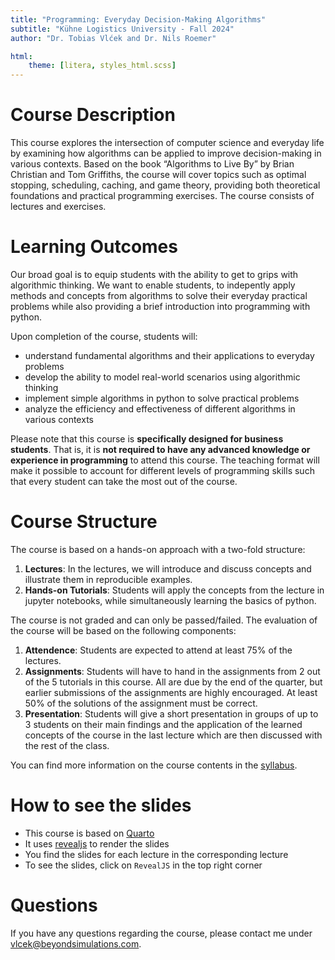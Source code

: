 ```yaml
---
title: "Programming: Everyday Decision-Making Algorithms"
subtitle: "Kühne Logistics University - Fall 2024"
author: "Dr. Tobias Vlćek and Dr. Nils Roemer"

html:
    theme: [litera, styles_html.scss]
---
```


# Course Description

This course explores the intersection of computer science and everyday life by examining how algorithms can be applied to improve decision-making in various contexts. Based on the book "Algorithms to Live By" by Brian Christian and Tom Griffiths, the course will cover topics such as optimal stopping, scheduling, caching, and game theory, providing both theoretical foundations and practical programming exercises. The course consists of lectures and exercises.

# Learning Outcomes

Our broad goal is to equip students with the ability to get to grips with algorithmic thinking. We want to enable students, to indepently apply methods and concepts from algorithms to solve their everyday practical problems while also providing a brief introduction into programming with python.

Upon completion of the course, students will:

- understand fundamental algorithms and their applications to everyday problems
- develop the ability to model real-world scenarios using algorithmic thinking
- implement simple algorithms in python to solve practical problems
- analyze the efficiency and effectiveness of different algorithms in various contexts

Please note that this course is **specifically designed for business students**. That is, it is **not required to have any advanced knowledge or experience in programming** to attend this course. The teaching format will make it possible to account for different levels of programming skills such that every student can take the most out of the course.


# Course Structure
The course is based on a hands-on approach with a two-fold structure:

1. **Lectures**: In the lectures, we will introduce and discuss concepts and illustrate them in reproducible examples.
2. **Hands-on Tutorials**: Students will apply the concepts from the lecture in jupyter notebooks, while simultaneously learning the basics of python.

The course is not graded and can only be passed/failed. The evaluation of the course will be based on the following components:

1. **Attendence**: Students are expected to attend at least 75% of the lectures.
2. **Assignments**: Students will have to hand in the assignments from 2 out of the 5 tutorials in this course. All are due by the end of the quarter, but earlier submissions of the assignments are highly encouraged. At least 50% of the solutions of the assignment must be correct.
3. **Presentation**: Students will give a short presentation in groups of up to 3 students on their main findings and the application of the learned concepts of the course in the last lecture which are then discussed with the rest of the class.

You can find more information on the course contents in the [syllabus](general/syllabus.qmd).

# How to see the slides

- This course is based on [Quarto](https://quarto.org/) 
- It uses [revealjs](https://revealjs.com/) to render the slides
- You find the slides for each lecture in the corresponding lecture
- To see the slides, click on `RevealJS` in the top right corner

# Questions

If you have any questions regarding the course, please contact me under [vlcek@beyondsimulations.com](mailto:vlcek@beyondsimulations.com?subject=Programming%20Algorithms%3A%20%3CYour%20subject%3E).
